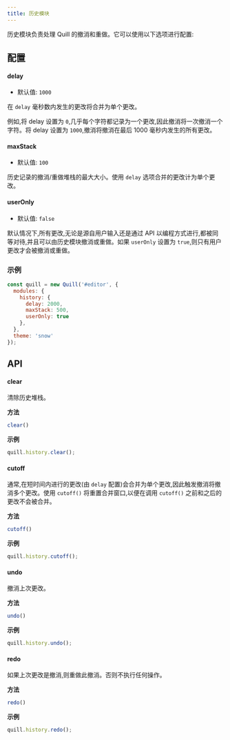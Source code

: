 ```yaml
---
title: 历史模块
---
```


历史模块负责处理 Quill 的撤消和重做。它可以使用以下选项进行配置:

## 配置

#### delay

- 默认值: `1000`

在 `delay` 毫秒数内发生的更改将合并为单个更改。

例如,将 delay 设置为 `0`,几乎每个字符都记录为一个更改,因此撤消将一次撤消一个字符。将 delay 设置为 `1000`,撤消将撤消在最后 1000 毫秒内发生的所有更改。

#### maxStack

- 默认值: `100`

历史记录的撤消/重做堆栈的最大大小。使用 `delay` 选项合并的更改计为单个更改。

#### userOnly

- 默认值: `false`

默认情况下,所有更改,无论是源自用户输入还是通过 API 以编程方式进行,都被同等对待,并且可以由历史模块撤消或重做。如果 `userOnly` 设置为 `true`,则只有用户更改才会被撤消或重做。

### 示例

```javascript
const quill = new Quill('#editor', {
  modules: {
    history: {
      delay: 2000,
      maxStack: 500,
      userOnly: true
    },
  },
  theme: 'snow'
});
```

## API

#### clear

清除历史堆栈。

**方法**

```js
clear()
```

**示例**

```js
quill.history.clear();
```

#### cutoff

通常,在短时间内进行的更改(由 `delay` 配置)会合并为单个更改,因此触发撤消将撤消多个更改。使用 `cutoff()` 将重置合并窗口,以便在调用 `cutoff()` 之前和之后的更改不会被合并。

**方法**

```js
cutoff()
```

**示例**

```js
quill.history.cutoff();
```

#### undo

撤消上次更改。

**方法**

```js
undo()
```

**示例**

```js
quill.history.undo();
```

#### redo

如果上次更改是撤消,则重做此撤消。否则不执行任何操作。

**方法**

```js
redo()
```

**示例**

```js
quill.history.redo();
```
